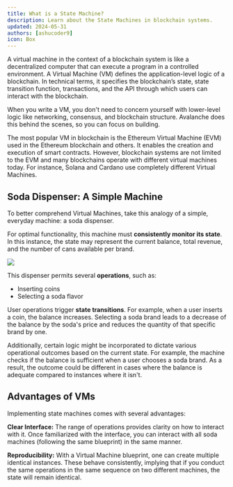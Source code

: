 ```yaml
---
title: What is a State Machine?
description: Learn about the State Machines in blockchain systems.
updated: 2024-05-31
authors: [ashucoder9]
icon: Box
---
```


A virtual machine in the context of a blockchain system is like a decentralized computer that can execute a program in a controlled environment. A Virtual Machine (VM) defines the application-level logic of a blockchain. In technical terms, it specifies the blockchain’s state, state transition function, transactions, and the API through which users can interact with the blockchain.

When you write a VM, you don't need to concern yourself with lower-level logic like networking, consensus, and blockchain structure. Avalanche does this behind the scenes, so you can focus on building.

The most popular VM in blockchain is the Ethereum Virtual Machine (EVM) used in the Ethereum blockchain and others. It enables the creation and execution of smart contracts. However, blockchain systems are not limited to the EVM and many blockchains operate with different virtual machines today. For instance, Solana and Cardano use completely different Virtual Machines.

## Soda Dispenser: A Simple Machine

To better comprehend Virtual Machines, take this analogy of a simple, everyday machine: a soda dispenser. 

For optimal functionality, this machine must **consistently monitor its state**. In this instance, the state may represent the current balance, total revenue, and the number of cans available per brand.

![](/course/avalanche-fundamentals/28.png)

This dispenser permits several **operations**, such as:
- Inserting coins
- Selecting a soda flavor

User operations trigger **state transitions**. For example, when a user inserts a coin, the balance increases. Selecting a soda brand leads to a decrease of the balance by the soda's price and reduces the quantity of that specific brand by one. 

Additionally, certain logic might be incorporated to dictate various operational outcomes based on the current state. For example, the machine checks if the balance is sufficient when a user chooses a soda brand. As a result, the outcome could be different in cases where the balance is adequate compared to instances where it isn't.

## Advantages of VMs

Implementing state machines comes with several advantages:

**Clear Interface:** The range of operations provides clarity on how to interact with it. Once familiarized with the interface, you can interact with all soda machines (following the same blueprint) in the same manner.

**Reproducibility:** With a Virtual Machine blueprint, one can create multiple identical instances. These behave consistently, implying that if you conduct the same operations in the same sequence on two different machines, the state will remain identical.
